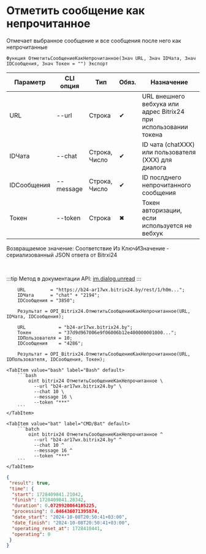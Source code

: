 ﻿---
sidebar_position: 7
---


# Отметить сообщение как непрочитанное
 Отмечает выбранное сообщение и все сообщения после него как непрочитанные



`Функция ОтметитьСообщениеКакНепрочитанное(Знач URL, Знач IDЧата, Знач IDСообщения, Знач Токен = "") Экспорт`

  | Параметр | CLI опция | Тип | Обяз. | Назначение |
  |-|-|-|-|-|
  | URL | --url | Строка | &#x2714; | URL внешнего вебхука или адрес Bitrix24 при использовании токена |
  | IDЧата | --chat | Строка, Число | &#x2714; | ID чата (chatXXX) или пользователя (XXX) для диалога |
  | IDСообщения | --message | Строка, Число | &#x2714; | ID послднего непрочитанного сообщения |
  | Токен | --token | Строка | &#x2716; | Токен авторизации, если используется не вебхук |

  
  Возвращаемое значение:   Соответствие Из КлючИЗначение - сериализованный JSON ответа от Bitrxi24

<br/>

:::tip
Метод в документации API: [im.dialog.unread](https://dev.1c-bitrix.ru/learning/course/?COURSE_ID=93&LESSON_ID=12055)
:::
<br/>



```bsl title="Пример использования для 1С:Предприятие/OneScript"
    URL         = "https://b24-ar17wx.bitrix24.by/rest/1/h0m...";
    IDЧата      = "chat" + "2194";
    IDСообщения = "3850";

    Результат = OPI_Bitrix24.ОтметитьСообщениеКакНепрочитанное(URL, IDЧата, IDСообщения);

    URL            = "b24-ar17wx.bitrix24.by";
    Токен          = "37d9d967006e9f06006b12e400000001000...";
    IDПользователя = 10;
    IDСообщения    = "4286";

    Результат = OPI_Bitrix24.ОтметитьСообщениеКакНепрочитанное(URL, IDПользователя, IDСообщения, Токен);
```
    

 <Tabs>
  
    <TabItem value="bash" label="Bash" default>
        ```bash
            oint bitrix24 ОтметитьСообщениеКакНепрочитанное \
              --url "b24-ar17wx.bitrix24.by" \
              --chat 10 \
              --message 16 \
              --token "***"
        ```
    </TabItem>
  
    <TabItem value="bat" label="CMD/Bat" default>
        ```batch
            oint bitrix24 ОтметитьСообщениеКакНепрочитанное ^
              --url "b24-ar17wx.bitrix24.by" ^
              --chat 10 ^
              --message 16 ^
              --token "***"
        ```
    </TabItem>
</Tabs>


```json title="Результат"
{
 "result": true,
 "time": {
  "start": 1728409841.21042,
  "finish": 1728409841.28342,
  "duration": 0.0729920864105225,
  "processing": 0.046436071395874,
  "date_start": "2024-10-08T20:50:41+03:00",
  "date_finish": "2024-10-08T20:50:41+03:00",
  "operating_reset_at": 1728410441,
  "operating": 0
 }
}
```
